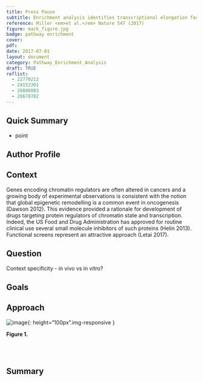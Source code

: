 ```yaml
---
title: Press Pause
subtitle: Enrichment analysis identifies transcriptional elongation factors as key vulnerabilities for glioblastoma growth <em>in vivo</em> 
reference: Miller <em>et al.</em> Nature 547 (2017)
figure: mack_figure.jpg
badge: pathway enrichment
cover: 
pdf: 
date: 2017-07-01
layout: document
category: Pathway_Enrichment_Analysis
draft: TRUE
reflist:
  - 22770212
  - 24153301
  - 28886003
  - 28678782
---
```


## Quick Summary
* point

## Author Profile

## Context
Genes encoding chromatin regulators are often altered in cancers and a growing body of experimental observations is consistent with the notion that global epigenetic remodelling is a common event in oncogenesis (Dawson 2012). This evidence provided a rationale for development of drugs targeting protein regulators of chromatin state and transcription. Indeed, the US Food and Drug Administration has approved for routine clinical use several small molecule inhibitors of such proteins (Helin 2013). Functional screens represent an attractive approach (Letai 2017).

## Question
Context specificity - in vivo vs in vitro?     

## Goals

## Approach

  ![image]({{ site.baseurl }}/{{ site.media_root }}{{ page.id }}/{{ page.figure }}){: height="100px".img-responsive }

<div class="figure-legend well well-lg text-justify">
  <strong>Figure 1. </strong> 
</div>
<br/><br/>

## Summary
